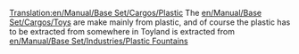 [[Translation:en/Manual/Base Set/Cargos/Plastic]]
{{en/Manual/Base Set/Cargos/Cargo|
name=Plastic|
image=en/Plasticfountains.png|
produced=[[en/Manual/Base Set/Industries/Plastic Fountains]]|
accepted=[[en/Manual/Base Set/Industries/Toy Factory]]
}}The [[en/Manual/Base Set/Cargos/Toys]] are make mainly from plastic, and of course the plastic has to be extracted from somewhere in Toyland is extracted from [[en/Manual/Base Set/Industries/Plastic Fountains]]
{{en/Stub}}